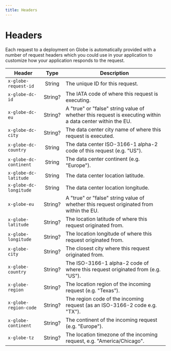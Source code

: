 ```yaml
---
title: Headers
---
```


# Headers

Each request to a deployment on Globe is automatically provided with a number of request headers which you could use in your application to customize how your application responds to the request.

| **Header**             | **Type** | **Description**                                                                                           |
| ---------------------- | :------: | --------------------------------------------------------------------------------------------------------- |
| `x-globe-request-id`   |  String  | The unique ID for this request.                                                                           |
| `x-globe-dc-id`        | String?  | The IATA code of where this request is executing.                                                         |
| `x-globe-dc-eu`        | String?  | A "true" or "false" string value of whether this request is executing within a data center within the EU. |
| `x-globe-dc-city`      | String?  | The data center city name of where this request is executed.                                             |
| `x-globe-dc-country`   |  String  | The data center ISO-3166-1 alpha-2 code of this request (e.g. "US").                                      |
| `x-globe-dc-continent` |  String  | The data center continent (e.g. "Europe").                                                                |
| `x-globe-dc-latitude`  |  String  | The data center location latitude.                                                                        |
| `x-globe-dc-longitude` |  String  | The data center location longitude.                                                                       |
| `x-globe-eu`           | String?  | A "true" or "false" string value of whether this request originated from within the EU.                   |
| `x-globe-latitude`     | String?  | The location latitude of where this request originated from.                                              |
| `x-globe-longitude`    | String?  | The location longitude of where this request originated from.                                             |
| `x-globe-city`         | String?  | The closest city where this request originated from.                                                   |
| `x-globe-country`      | String?  | The ISO-3166-1 alpha-2 code of where this request originated from (e.g. "US").                            |
| `x-globe-region`       | String?  | The location region of the incoming request (e.g. "Texas").                                               |
| `x-globe-region-code`  | String?  | The region code of the incoming request (as an ISO-3166-2 code e.g. "TX").                                 |
| `x-globe-continent`    | String?  | The continent of the incoming request (e.g. "Europe").                                                    |
| `x-globe-tz`           | String?  | The location timezone of the incoming request, e.g. "America/Chicago".                                    |
